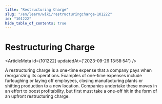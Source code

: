 ```yaml
---
title: "Restructuring Charge"
slug: "/en/learn/wiki/restructuringcharge-101222"
id: "101222"
hide_table_of_contents: true
---
```



# Restructuring Charge

<ArticleMeta id={101222} updatedAt={'2023-09-26 13:58:54'} />
<div className='border-solid border-b border-t-0 my-4 border-[var(--ifm-color-gray-300)]' />

A restructuring charge is a one-time expense that a company pays when reorganizing its operations. Examples of one-time expenses include furloughing or laying off employees, closing manufacturing plants or shifting production to a new location. Companies undertake these moves in an effort to boost profitability, but first must take a one-off hit in the form of an upfront restructuring charge.

